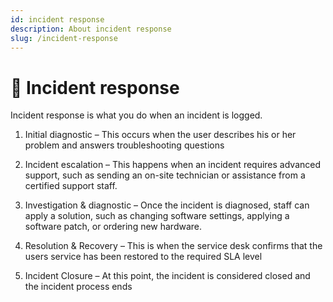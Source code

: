 ```yaml
---
id: incident response
description: About incident response
slug: /incident-response
---
```


# 🏃 Incident response


Incident response is what you do when an incident is logged.

1. Initial diagnostic – This occurs when the user describes his or her problem and answers
troubleshooting questions

2. Incident escalation – This happens when an incident requires advanced support, such as
sending an on-site technician or assistance from a certified support staff.

3. Investigation & diagnostic – Once the incident is diagnosed, staff can apply a solution,
such as changing software settings, applying a software patch, or ordering new
hardware.

4. Resolution & Recovery – This is when the service desk confirms that the users service has
been restored to the required SLA level

5. Incident Closure – At this point, the incident is considered closed and the incident process
ends